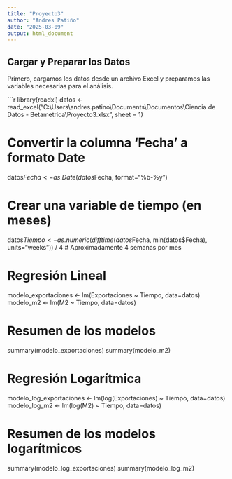 ---
title: "Proyecto3"
author: "Andres Patiño"
date: "2025-03-09"
output: html_document
---

## Cargar y Preparar los Datos

Primero, cargamos los datos desde un archivo Excel y preparamos las variables necesarias para el análisis.

```{r setup, echo=TRUE}
library(readxl)
datos <- read_excel("C:\\Users\\andres.patino\\Documents\\Documentos\\Ciencia de Datos - Betametrica\\Proyecto3.xlsx", sheet = 1)

# Convertir la columna 'Fecha' a formato Date
datos$Fecha <- as.Date(datos$Fecha, format="%b-%y")

# Crear una variable de tiempo (en meses)
datos$Tiempo <- as.numeric(difftime(datos$Fecha, min(datos$Fecha), units="weeks")) / 4  # Aproximadamente 4 semanas por mes

# Regresión Lineal
modelo_exportaciones <- lm(Exportaciones ~ Tiempo, data=datos)
modelo_m2 <- lm(M2 ~ Tiempo, data=datos)

# Resumen de los modelos
summary(modelo_exportaciones)
summary(modelo_m2)

# Regresión Logarítmica
modelo_log_exportaciones <- lm(log(Exportaciones) ~ Tiempo, data=datos)
modelo_log_m2 <- lm(log(M2) ~ Tiempo, data=datos)

# Resumen de los modelos logarítmicos
summary(modelo_log_exportaciones)
summary(modelo_log_m2)
